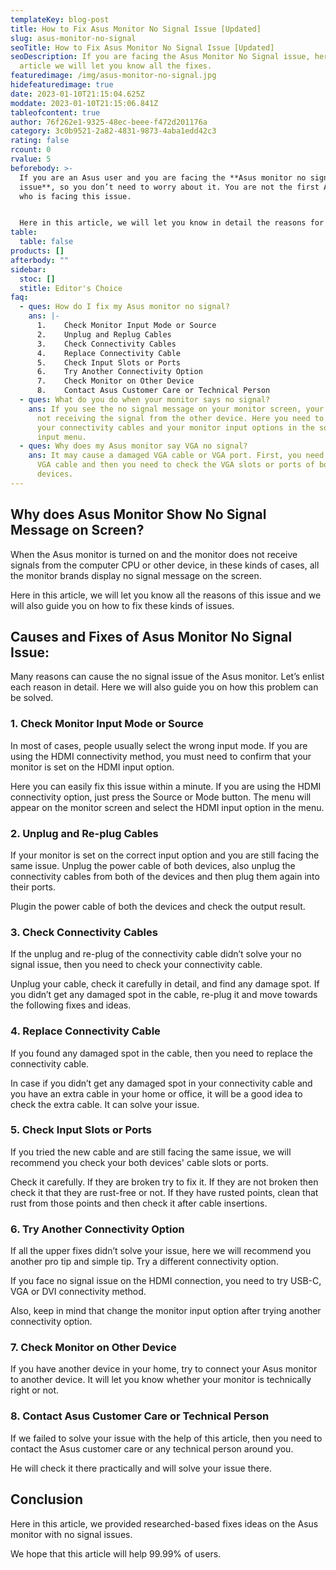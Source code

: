 ```yaml
---
templateKey: blog-post
title: How to Fix Asus Monitor No Signal Issue [Updated]
slug: asus-monitor-no-signal
seoTitle: How to Fix Asus Monitor No Signal Issue [Updated]
seoDescription: If you are facing the Asus Monitor No Signal issue, here in this
  article we will let you know all the fixes.
featuredimage: /img/asus-monitor-no-signal.jpg
hidefeaturedimage: true
date: 2023-01-10T21:15:04.625Z
moddate: 2023-01-10T21:15:06.841Z
tableofcontent: true
author: 76f262e1-9325-48ec-beee-f472d201176a
category: 3c0b9521-2a82-4831-9873-4aba1edd42c3
rating: false
rcount: 0
rvalue: 5
beforebody: >-
  If you are an Asus user and you are facing the **Asus monitor no signal
  issue**, so you don’t need to worry about it. You are not the first Asus user
  who is facing this issue. 


  Here in this article, we will let you know in detail the reasons for the Asus monitor no signal issue and how to fix it easily within a few minutes.
table:
  table: false
products: []
afterbody: ""
sidebar:
  stoc: []
  stitle: Editor's Choice
faq:
  - ques: How do I fix my Asus monitor no signal?
    ans: |-
      1.	Check Monitor Input Mode or Source
      2.	Unplug and Replug Cables
      3.	Check Connectivity Cables
      4.	Replace Connectivity Cable
      5.	Check Input Slots or Ports
      6.	Try Another Connectivity Option
      7.	Check Monitor on Other Device
      8.	Contact Asus Customer Care or Technical Person
  - ques: What do you do when your monitor says no signal?
    ans: If you see the no signal message on your monitor screen, your monitor is
      not receiving the signal from the other device. Here you need to check
      your connectivity cables and your monitor input options in the source or
      input menu.
  - ques: Why does my Asus monitor say VGA no signal?
    ans: It may cause a damaged VGA cable or VGA port. First, you need to check the
      VGA cable and then you need to check the VGA slots or ports of both the
      devices.
---
```

## **Why does Asus Monitor Show No Signal Message on Screen?**

When the Asus monitor is turned on and the monitor does not receive signals from the computer CPU or other device, in these kinds of cases, all the monitor brands display no signal message on the screen.

Here in this article, we will let you know all the reasons of this issue and we will also guide you on how to fix these kinds of issues.

## **Causes and Fixes of Asus Monitor No Signal Issue:**

Many reasons can cause the no signal issue of the Asus monitor. Let’s enlist each reason in detail. Here we will also guide you on how this problem can be solved.

### **1. Check Monitor Input Mode or Source**

In most of cases, people usually select the wrong input mode. If you are using the HDMI connectivity method, you must need to confirm that your monitor is set on the HDMI input option.

Here you can easily fix this issue within a minute. If you are using the HDMI connectivity option, just press the Source or Mode button. The menu will appear on the monitor screen and select the HDMI input option in the menu.

### **2. Unplug and Re-plug Cables**

If your monitor is set on the correct input option and you are still facing the same issue. Unplug the power cable of both devices, also unplug the connectivity cables from both of the devices and then plug them again into their ports.

Plugin the power cable of both the devices and check the output result.

### **3. Check Connectivity Cables**

If the unplug and re-plug of the connectivity cable didn’t solve your no signal issue, then you need to check your connectivity cable.

Unplug your cable, check it carefully in detail, and find any damage spot. If you didn’t get any damaged spot in the cable, re-plug it and move towards the following fixes and ideas.

### **4. Replace Connectivity Cable**

If you found any damaged spot in the cable, then you need to replace the connectivity cable. 

In case if you didn’t get any damaged spot in your connectivity cable and you have an extra cable in your home or office, it will be a good idea to check the extra cable. It can solve your issue.

### **5. Check Input Slots or Ports**

If you tried the new cable and are still facing the same issue, we will recommend you check your both devices' cable slots or ports.

Check it carefully. If they are broken try to fix it. If they are not broken then check it that they are rust-free or not. If they have rusted points, clean that rust from those points and then check it after cable insertions.

### **6. Try Another Connectivity Option**

If all the upper fixes didn’t solve your issue, here we will recommend you another pro tip and simple tip. Try a different connectivity option.

If you face no signal issue on the HDMI connection, you need to try USB-C, VGA or DVI connectivity method. 

Also, keep in mind that change the monitor input option after trying another connectivity option.

### **7. Check Monitor on Other Device**

If you have another device in your home, try to connect your Asus monitor to another device. It will let you know whether your monitor is technically right or not.

### **8. Contact Asus Customer Care or Technical Person**

If we failed to solve your issue with the help of this article, then you need to contact the Asus customer care or any technical person around you.

He will check it there practically and will solve your issue there.

## **Conclusion**

Here in this article, we provided researched-based fixes ideas on the Asus monitor with no signal issues. 

We hope that this article will help 99.99% of users.